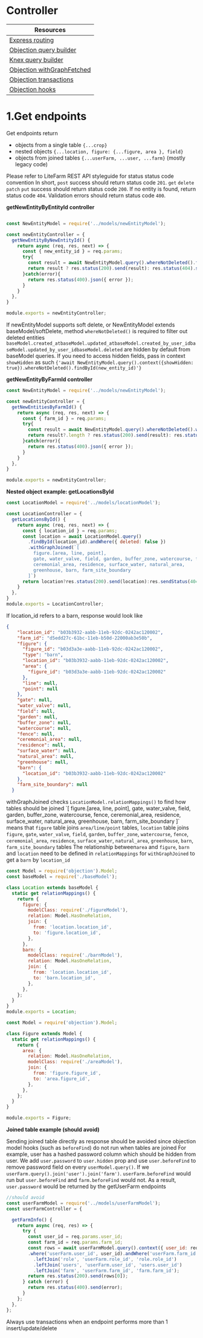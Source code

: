 
<Meta title="Docs/tutorial/4.Controller" />

# Controller

| Resources |
| --------- |
| [Express routing](https://expressjs.com/en/guide/routing.html) |
| [Objection query builder](https://vincit.github.io/objection.js/guide/query-examples.html#basic-queries) |
| [Knex query builder](http://knexjs.org/) |
| [Objection withGraphFetched](https://vincit.github.io/objection.js/guide/query-examples.html#eager-loading) |
| [Objection transactions](https://vincit.github.io/objection.js/guide/transactions.html#creating-a-transaction) |
| [Objection hooks](https://vincit.github.io/objection.js/guide/hooks.html#instance-query-hooks) |

# 1.Get endpoints

Get endpoints return
- objects from a single table `{...crop}`
- nested objects `{...location, figure: {...figure, area }, field}`
- objects from joined tables `{...userFarm, ...user, ...farm}` (mostly legacy code)

<DocCard>
  <Text>Please refer to <DocLink
    href={"https://lite-farm.atlassian.net/wiki/spaces/LITEFARM/pages/272269313/Styleguide+for+creating+modifying+endpoints"}>LiteFarm
    REST API styleguide</DocLink> for status status code convention</Text>
  <Text>In short, <code>post</code> success should return status code <code>201</code>.</Text>
  <Text> <code>get</code> <code>delete</code> <code>patch</code> <code>put</code> success should return status
    code <code>200</code>.</Text>
  <Text> If no entity is found, return status code <code>404</code>.</Text>
  <Text> Validation errors should return status code <code>400</code>.</Text>
</DocCard>

**getNewEntityByEntityId controller**

```js

const NewEntityModel = require('../models/newEntityModel');

const newEntityController = {
  getNewEntityByNewEntityId() {
    return async (req, res, next) => {
      const { new_entity_id } = req.params;
      try{
        const result = await NewEntityModel.query().whereNotDeleted().findById(new_entity_id);
        return result ? res.status(200).send(result): res.status(404).send('New entity not found');
      }catch(error){
        return res.status(400).json({ error });
      }
    }
  },
}

module.exports = newEntityController;
```
<DocCard>
  <Text>If newEntityModel supports soft delete, or NewEntityModel extends baseModel/softDelete,
    method <code>whereNotDeleted()</code> is required to filter out deleted entities</Text>
  <Text><code>baseModel.created_at</code><code>baseModel.updated_at</code><code>baseModel.created_by_user_id</code><code>baseModel.updated_by_user_id</code><code>baseModel.deleted</code> are
    hidden by default from baseModel queries. If you need to access hidden fields, pass in
    context <code>showHidden</code> as
    such <code>{'await NewEntityModel.query().context({showHidden: true}).whereNotDeleted().findById(new_entity_id)'}</code></Text>
</DocCard>

**getNewEntityByFarmId controller**

```js
const NewEntityModel = require('../models/newEntityModel');

const newEntityController = {
  getNewEntitiesByFarmId() {
    return async (req, res, next) => {
      const { farm_id } = req.params;
      try{
        const result = await NewEntityModel.query().whereNotDeleted().where({farm_id});
        return result?.length ? res.status(200).send(result): res.status(404).send('New entities not found');
      }catch(error){
        return res.status(400).json({ error });
      }
    }
  },
}

module.exports = newEntityController;
```

**Nested object example: getLocationsById**

```js
const LocationModel = require('../models/locationModel');

const LocationController = {
  getLocationsById() {
    return async (req, res, next) => {
      const { location_id } = req.params;
      const location = await LocationModel.query()
        .findById(location_id).andWhere({ deleted: false })
        .withGraphJoined(`[
          figure.[area, line, point],
          gate, water_valve, field, garden, buffer_zone, watercourse, fence,
          ceremonial_area, residence, surface_water, natural_area,
          greenhouse, barn, farm_site_boundary
        ]`)
      return location?res.status(200).send(location):res.sendStatus(404);
    }
  },
}
module.exports = LocationController;
```
If location_id refers to a barn, response would look like
```json
{
    "location_id": "b03b3932-aabb-11eb-92dc-0242ac120002",
    "farm_id": "d5edd27c-61bc-11eb-b50d-22000ab3e50b",
    "figure": {
      "figure_id": "b03d3a3e-aabb-11eb-92dc-0242ac120002",
      "type": "barn",
      "location_id": "b03b3932-aabb-11eb-92dc-0242ac120002",
      "area": {
        "figure_id": "b03d3a3e-aabb-11eb-92dc-0242ac120002"
      },
      "line": null,
      "point": null
    },
    "gate": null,
    "water_valve": null,
    "field": null,
    "garden": null,
    "buffer_zone": null,
    "watercourse": null,
    "fence": null,
    "ceremonial_area": null,
    "residence": null,
    "surface_water": null,
    "natural_area": null,
    "greenhouse": null,
    "barn": {
      "location_id": "b03b3932-aabb-11eb-92dc-0242ac120002"
    },
    "farm_site_boundary": null
  }
```

<DocCard>
  <Text><DocLink
    href={'https://vincit.github.io/objection.js/guide/query-examples.html#eager-loading'}>withGraphJoined</DocLink> checks <code>LocationModel.relationMappings()</code> to
    find how tables should be joined</Text>
  <Text>`[
    figure.[area, line, point],
    gate, water_valve, field, garden, buffer_zone, watercourse, fence,
    ceremonial_area, residence, surface_water, natural_area,
    greenhouse, barn, farm_site_boundary
    ]` means that <code>figure</code> table joins <code>area/line/point</code> tables, <code>location</code> table
    joins <code>figure</code>, <code>gate</code>, <code>water_valve</code>, <code>field</code>, <code>garden</code>, <code>buffer_zone</code>, <code>watercourse</code>, <code>fence</code>,
    <code>ceremonial_area</code>, <code>residence</code>, <code>surface_water</code>, <code>natural_area</code>,
    <code>greenhouse</code>, <code>barn</code>, <code>farm_site_boundary</code> tables</Text>
  <Text>The relationship
    between<code>area</code> and <code>figure</code>, <code>barn</code> and <code>location</code> need to be defined
    in <code>relationMappings</code> for <code>withGraphJoined</code> to get
    a <code>barn</code> by <code>location_id</code></Text>
</DocCard>

```js
const Model = require('objection').Model;
const baseModel = require('./baseModel');

class Location extends baseModel {
  static get relationMappings() {
    return {
      figure: {
        modelClass: require('./figureModel'),
        relation: Model.HasOneRelation,
        join: {
          from: 'location.location_id',
          to: 'figure.location_id',
        },
      },
      barn: {
        modelClass: require('./barnModel'),
        relation: Model.HasOneRelation,
        join: {
          from: 'location.location_id',
          to: 'barn.location_id',
        },
      },
    };
  }
}
module.exports = Location;
```
```js
const Model = require('objection').Model;

class Figure extends Model {
  static get relationMappings() {
    return {
      area: {
        relation: Model.HasOneRelation,
        modelClass: require('./areaModel'),
        join: {
          from: 'figure.figure_id',
          to: 'area.figure_id',
        },
      },
    };
  }
}

module.exports = Figure;
```

**Joined table example (should avoid)**

<DocCard>
  <Error>Sending joined table directly as response should be avoided since objection model hooks (such
    as <code>beforeFind</code>) do not run when tables are joined</Error>
  <Text>For example, user has a hashed password column which should be hidden from user. We
    add <code>user.password</code> to <code>user.hidden</code> prop and use <code>user.beforeFind</code> to remove
    password field on every <code>userModel.query()</code>. If
    we <code>userFarm.query().join('user').join('farm')</code>. <code>userFarm.beforeFind</code> would run
    but <code>user.beforeFind</code> and <code>farm.beforeFind</code> would not. As a
    result, <code>user.password</code> would be returned by the getUserFarm endpoints</Text>
</DocCard>

```js
//should avoid
const userFarmModel = require('../models/userFarmModel');
const userFarmController = {

  getFarmInfo() {
    return async (req, res) => {
      try {
        const user_id = req.params.user_id;
        const farm_id = req.params.farm_id;
        const rows = await userFarmModel.query().context({ user_id: req.user.user_id }).select('*')
        .where('userFarm.user_id', user_id).andWhere('userFarm.farm_id', farm_id)
          .leftJoin('role', 'userFarm.role_id', 'role.role_id')
          .leftJoin('users', 'userFarm.user_id', 'users.user_id')
          .leftJoin('farm', 'userFarm.farm_id', 'farm.farm_id');
        return res.status(200).send(rows[0]);
      } catch (error) {
        return res.status(400).send(error);
      }
    };
  },
};
```




<DocCard>
  <Error>Always use <DocLink
    href={'https://vincit.github.io/objection.js/guide/transactions.html#creating-a-transaction'}>transactions</DocLink> when
    an endpoint performs more than 1 insert/update/delete</Error>
</DocCard>

<TechStackNavigation />



